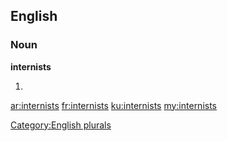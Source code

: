 ==English==

===Noun===
'''internists'''

# {{plural of|[[internist]]}}

[[Category:English plurals]]

[[ar:internists]]
[[fr:internists]]
[[ku:internists]]
[[my:internists]]